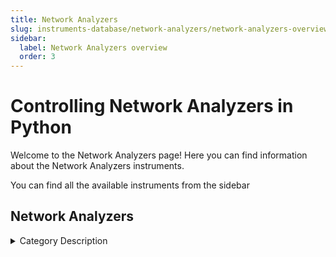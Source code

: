 ```yaml
---
title: Network Analyzers
slug: instruments-database/network-analyzers/network-analyzers-overview
sidebar:
  label: Network Analyzers overview
  order: 3
---
```


# Controlling Network Analyzers in Python

Welcome to the Network Analyzers page! Here you can find information about the Network Analyzers instruments.

You can find all the available instruments from the sidebar



## Network Analyzers

<details> 
<summary>Category Description</summary> 
Vector network analyzers are crucial for the characterization of the devices and components used in radio frequency and microwave systems. This includes network testing for wifi, computer networks, cell phone coverage, and much more. These powerful devices are used in various stages of product development and can be used to verify the performance of various components such as antennas, amplifiers, cables, and many other active or passive devices. We use network analyzers to test these components to verify specifications of building blocks for more complex RF systems. Testing these systems ensures distortion-free transmission of communication signals and ensures a good match when absorbing power.
</details> 

<div className="flex flex-wrap">

<InstrumentThumbnail 
    path='network-analyzers/keysight/keysight-5222b'
    img='https://res.cloudinary.com/dhopxs1y3/image/upload/v1691782445/Instruments/Network%20Analyzer/Keysight-5222B/Keysight-5222B.jpg'
    label='Keysight 5222B'    
/>

<InstrumentThumbnail 
    path='network-analyzers/keysight/keysight-n5232b'
    img='https://res.cloudinary.com/dhopxs1y3/image/upload/v1691782475/Instruments/Network%20Analyzer/Keysight-N5232B/Keysight-N5232B.jpg'
    label='Keysight N5232B'    
/>

<InstrumentThumbnail 
    path='network-analyzers/hp/keysight-8753d'
    img='https://res.cloudinary.com/dhopxs1y3/image/upload/v1691782476/Instruments/Network%20Analyzer/Keysight-8753D/Keysight-8753D.webp'
    label='Keysight 8753D'    
/>

<InstrumentThumbnail 
    path='network-analyzers/agilent/keysight-8722es'
    img='https://res.cloudinary.com/dhopxs1y3/image/upload/v1691782485/Instruments/Network%20Analyzer/Keysight-8722ES/Keysight-8722ES.webp'
    label='Keysight 8722ES'    
/>

<InstrumentThumbnail 
    path='network-analyzers/coppermountain/m5180-2-port-18-ghz-analyzer'
    img='https://res.cloudinary.com/dhopxs1y3/image/upload/v1691782516/Instruments/Network%20Analyzer/M5180-2-Port-18-GHz-Analyzer/M5180-2-Port-18-GHz-Analyzer.png'
    label='M5180 2-Port 18 GHz Analyzer'    
/>

<InstrumentThumbnail 
    path='network-analyzers/advantest/advantest-r3767cg'
    img='https://res.cloudinary.com/dhopxs1y3/image/upload/v1691782521/Instruments/Network%20Analyzer/Advantest-R3767CG/Advantest-R3767CG.jpg'
    label='Advantest R3767CG'    
/>

<InstrumentThumbnail 
    path='network-analyzers/rohdeschwarz/zvl-13'
    img='https://res.cloudinary.com/dhopxs1y3/image/upload/v1691782531/Instruments/Network%20Analyzer/ZVL-13/ZVL-13.webp'
    label='ZVL 13'    
/>

<InstrumentThumbnail 
    path='network-analyzers/rohde-schwarz/r&s-znb8'
    img='https://res.cloudinary.com/dhopxs1y3/image/upload/v1691782546/Instruments/Network%20Analyzer/RS-ZNB8/RS-ZNB8.webp'
    label='R&S ZNB8'    
/>

<InstrumentThumbnail 
    path='network-analyzers/rohde-schwarz/r&s-znb20'
    img='https://res.cloudinary.com/dhopxs1y3/image/upload/v1691782557/Instruments/Network%20Analyzer/RS-ZNB20/RS-ZNB20.webp'
    label='R&S ZNB20'    
/>

<InstrumentThumbnail 
    path='network-analyzers/coppermountain/s5048-2-port-48-ghz-analyzer'
    img='https://res.cloudinary.com/dhopxs1y3/image/upload/v1691782558/Instruments/Network%20Analyzer/S5048-2-Port-4.8-GHz-Analyzer/S5048-2-Port-4.8-GHz-Analyzer.png'
    label='S5048 2-Port 4.8 GHz Analyzer'    
/>

<InstrumentThumbnail 
    path='network-analyzers/keysight/keysight-p9374a'
    img='https://res.cloudinary.com/dhopxs1y3/image/upload/v1691782637/Instruments/Network%20Analyzer/Keysight-P9374A/Keysight-P9374A.jpg'
    label='Keysight P9374A'    
/>

<InstrumentThumbnail 
    path='network-analyzers/agilent/Agilent-4395-A'
    img='https://res.cloudinary.com/dhopxs1y3/image/upload/v1692393936/Instruments/Network%20Analyzers/Agilent-4395A/file.png'
    label='Agilent 4395A'    
/>

<InstrumentThumbnail 
    path='network-analyzers/keysight/keysight-n5245a'
    img='https://res.cloudinary.com/dhopxs1y3/image/upload/v1691782682/Instruments/Network%20Analyzer/Keysight-N5245A/Keysight-N5245A.webp'
    label='Keysight N5245A'    
/>

<InstrumentThumbnail 
    path='network-analyzers/keysight/keysight-n5230c'
    img='https://res.cloudinary.com/dhopxs1y3/image/upload/v1691782736/Instruments/Network%20Analyzer/Keysight-N5230C/Keysight-N5230C.jpg'
    label='Keysight N5230C'    
/>

<InstrumentThumbnail 
    path='network-analyzers/rohde-schwarz/series'
    img='https://res.cloudinary.com/dhopxs1y3/image/upload/v1692395638/Instruments/Network%20Analyzers/RS-ZNB8/file.png'
    label='Series'    
/>

</div>
